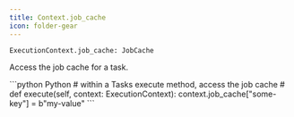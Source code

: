 ```yaml
---
title: Context.job_cache
icon: folder-gear
---
```


```python
ExecutionContext.job_cache: JobCache
```

Access the job cache for a task.

<RequestExample>
```python Python
# within a Tasks execute method, access the job cache
# def execute(self, context: ExecutionContext):
context.job_cache["some-key"] = b"my-value"
```
</RequestExample>

